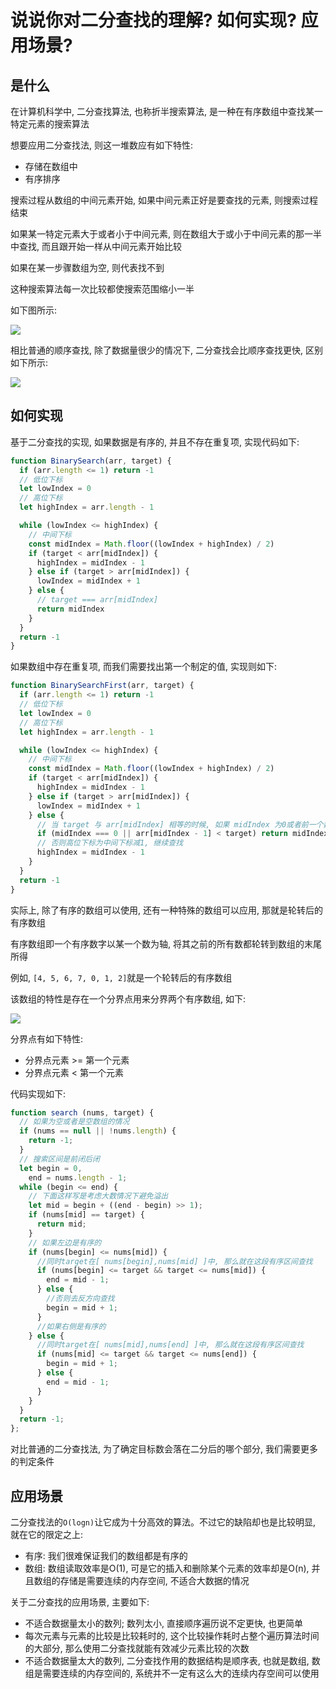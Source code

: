 # 说说你对二分查找的理解? 如何实现? 应用场景? 

## 是什么

在计算机科学中, 二分查找算法, 也称折半搜索算法, 是一种在有序数组中查找某一特定元素的搜索算法

想要应用二分查找法, 则这一堆数应有如下特性: 

- 存储在数组中
- 有序排序

搜索过程从数组的中间元素开始, 如果中间元素正好是要查找的元素, 则搜索过程结束

如果某一特定元素大于或者小于中间元素, 则在数组大于或小于中间元素的那一半中查找, 而且跟开始一样从中间元素开始比较

如果在某一步骤数组为空, 则代表找不到

这种搜索算法每一次比较都使搜索范围缩小一半

如下图所示: 

![](https://static.vue-js.com/e2108520-2987-11ec-a752-75723a64e8f5.png)

相比普通的顺序查找, 除了数据量很少的情况下, 二分查找会比顺序查找更快, 区别如下所示: 

![](https://pic2.zhimg.com/v2-43339b963db63b33107b56503ad6b1b5_b.gif)

## 如何实现

基于二分查找的实现, 如果数据是有序的, 并且不存在重复项, 实现代码如下: 

```js showLineNumbers copy
function BinarySearch(arr, target) {
  if (arr.length <= 1) return -1
  // 低位下标
  let lowIndex = 0
  // 高位下标
  let highIndex = arr.length - 1

  while (lowIndex <= highIndex) {
    // 中间下标
    const midIndex = Math.floor((lowIndex + highIndex) / 2)
    if (target < arr[midIndex]) {
      highIndex = midIndex - 1
    } else if (target > arr[midIndex]) {
      lowIndex = midIndex + 1
    } else {
      // target === arr[midIndex]
      return midIndex
    }
  }
  return -1
}
```

如果数组中存在重复项, 而我们需要找出第一个制定的值, 实现则如下: 

```js showLineNumbers copy
function BinarySearchFirst(arr, target) {
  if (arr.length <= 1) return -1
  // 低位下标
  let lowIndex = 0
  // 高位下标
  let highIndex = arr.length - 1

  while (lowIndex <= highIndex) {
    // 中间下标
    const midIndex = Math.floor((lowIndex + highIndex) / 2)
    if (target < arr[midIndex]) {
      highIndex = midIndex - 1
    } else if (target > arr[midIndex]) {
      lowIndex = midIndex + 1
    } else {
      // 当 target 与 arr[midIndex] 相等的时候, 如果 midIndex 为0或者前一个数比 target 小那么就找到了第一个等于给定值的元素, 直接返回
      if (midIndex === 0 || arr[midIndex - 1] < target) return midIndex
      // 否则高位下标为中间下标减1, 继续查找
      highIndex = midIndex - 1
    }
  }
  return -1
}
```

实际上, 除了有序的数组可以使用, 还有一种特殊的数组可以应用, 那就是轮转后的有序数组

有序数组即一个有序数字以某一个数为轴, 将其之前的所有数都轮转到数组的末尾所得

例如, `[4, 5, 6, 7, 0, 1, 2]`就是一个轮转后的有序数组

该数组的特性是存在一个分界点用来分界两个有序数组, 如下: 

![](https://static.vue-js.com/eeee2130-2987-11ec-8e64-91fdec0f05a1.png)

分界点有如下特性: 

- 分界点元素 >= 第一个元素
- 分界点元素 < 第一个元素

代码实现如下: 

```js showLineNumbers copy
function search (nums, target) {
  // 如果为空或者是空数组的情况
  if (nums == null || !nums.length) {
    return -1;
  }
  // 搜索区间是前闭后闭
  let begin = 0,
    end = nums.length - 1;
  while (begin <= end) {
    // 下面这样写是考虑大数情况下避免溢出
    let mid = begin + ((end - begin) >> 1);
    if (nums[mid] == target) {
      return mid;
    }
    // 如果左边是有序的
    if (nums[begin] <= nums[mid]) {
      //同时target在[ nums[begin],nums[mid] ]中, 那么就在这段有序区间查找
      if (nums[begin] <= target && target <= nums[mid]) {
        end = mid - 1;
      } else {
        //否则去反方向查找
        begin = mid + 1;
      }
      //如果右侧是有序的
    } else {
      //同时target在[ nums[mid],nums[end] ]中, 那么就在这段有序区间查找
      if (nums[mid] <= target && target <= nums[end]) {
        begin = mid + 1;
      } else {
        end = mid - 1;
      }
    }
  }
  return -1;
};
```

对比普通的二分查找法, 为了确定目标数会落在二分后的哪个部分, 我们需要更多的判定条件

## 应用场景

二分查找法的`O(logn)`让它成为十分高效的算法。不过它的缺陷却也是比较明显, 就在它的限定之上: 

- 有序: 我们很难保证我们的数组都是有序的
- 数组: 数组读取效率是O(1), 可是它的插入和删除某个元素的效率却是O(n), 并且数组的存储是需要连续的内存空间, 不适合大数据的情况

关于二分查找的应用场景, 主要如下: 

- 不适合数据量太小的数列; 数列太小, 直接顺序遍历说不定更快, 也更简单
- 每次元素与元素的比较是比较耗时的, 这个比较操作耗时占整个遍历算法时间的大部分, 那么使用二分查找就能有效减少元素比较的次数
- 不适合数据量太大的数列, 二分查找作用的数据结构是顺序表, 也就是数组, 数组是需要连续的内存空间的, 系统并不一定有这么大的连续内存空间可以使用
